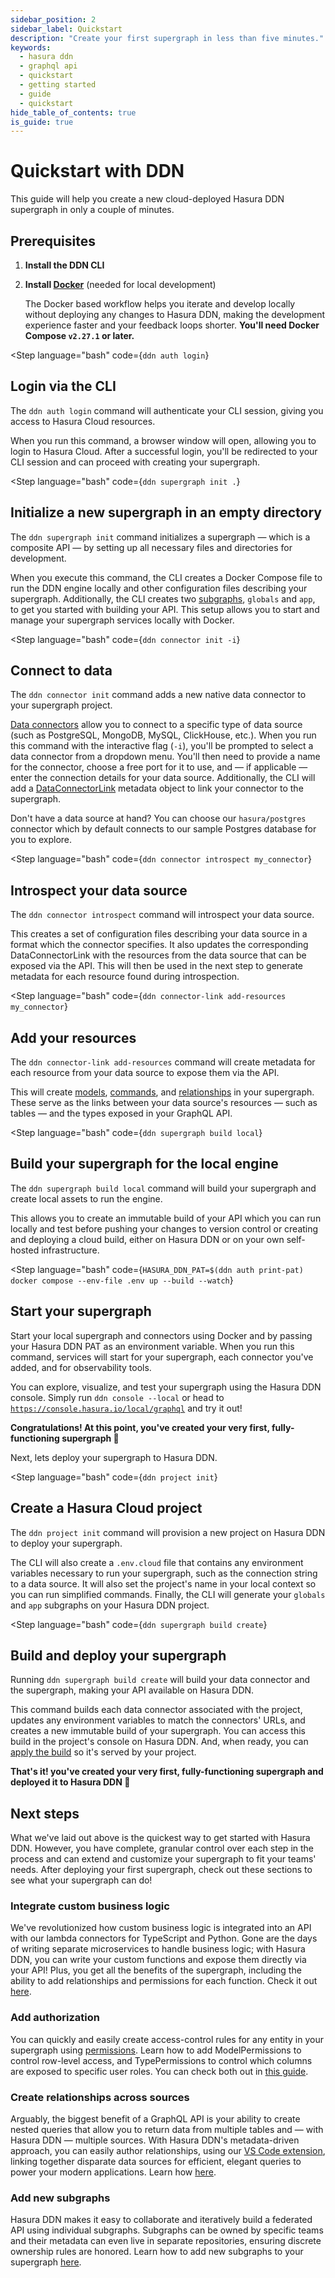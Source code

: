 ```yaml
---
sidebar_position: 2
sidebar_label: Quickstart
description: "Create your first supergraph in less than five minutes."
keywords:
  - hasura ddn
  - graphql api
  - quickstart
  - getting started
  - guide
  - quickstart
hide_table_of_contents: true
is_guide: true
---
```



# Quickstart with DDN

This guide will help you create a new cloud-deployed Hasura DDN supergraph in only a couple of minutes.

## Prerequisites

1. **Install the DDN CLI**

    <InstallTheCli />

2. **Install [Docker](https://docs.docker.com/engine/install/)** (needed for local development)

   The Docker based workflow helps you iterate and develop locally without deploying any changes to Hasura DDN, making
   the development experience faster and your feedback loops shorter. **You'll need Docker Compose `v2.27.1` or later.**

<Step
language="bash"
code={`ddn auth login`}
>

## Login via the CLI

The `ddn auth login` command will authenticate your CLI session, giving you access to Hasura Cloud resources.

When you run this command, a browser window will open, allowing you to login to Hasura Cloud. After a successful login,
you'll be redirected to your CLI session and can proceed with creating your supergraph.

</Step>

<Step
language="bash"
code={`ddn supergraph init .`}
>

## Initialize a new supergraph in an empty directory

The `ddn supergraph init` command initializes a supergraph — which is a composite API — by setting up all necessary
files and directories for development.

When you execute this command, the CLI creates a Docker Compose file to run the DDN engine locally and other configuration
files describing your supergraph. Additionally, the CLI creates two [subgraphs](/project-configuration/subgraphs.mdx),
`globals` and `app`, to get you started with building your API. This setup allows you to start and manage your supergraph
services locally with Docker.

</Step>

<Step
language="bash"
code={`ddn connector init -i`}
>

## Connect to data

The `ddn connector init` command adds a new native data connector to your supergraph project.

[Data connectors](/connectors/overview.mdx) allow you to connect to a specific type of data source (such as PostgreSQL,
MongoDB, MySQL, ClickHouse, etc.). When you run this command with the interactive flag (`-i`), you'll be prompted to
select a data connector from a dropdown menu. You'll then need to provide a name for the connector, choose a free port
for it to use, and — if applicable — enter the connection details for your data source. Additionally, the CLI will add a
[DataConnectorLink](/supergraph-modeling/data-connector-links.mdx) metadata object to link your connector to the
supergraph.

Don't have a data source at hand? You can choose our `hasura/postgres` connector which by default connects to our sample
Postgres database for you to explore.

</Step>

<Step
language="bash"
code={`ddn connector introspect my_connector`}
>

## Introspect your data source

The `ddn connector introspect` command will introspect your data source.

This creates a set of configuration files describing your data source in a format which the connector specifies. It also
updates the corresponding DataConnectorLink with the resources from the data source that can be exposed via the API.
This will then be used in the next step to generate metadata for each resource found during introspection.

</Step>

<Step
language="bash"
code={`ddn connector-link add-resources my_connector`}
>

## Add your resources

The `ddn connector-link add-resources` command will create metadata for each resource from your data source to expose
them via the API.

This will create [models](/supergraph-modeling/models.mdx), [commands](/supergraph-modeling/commands.mdx), and
[relationships](/supergraph-modeling/relationships.mdx) in your supergraph. These serve as the links between your data
source's resources — such as tables — and the types exposed in your GraphQL API.

</Step>

<Step
language="bash"
code={`ddn supergraph build local`}
>

## Build your supergraph for the local engine

The `ddn supergraph build local` command will build your supergraph and create local assets to run the engine.

This allows you to create an immutable build of your API which you can run locally and test before pushing your changes
to version control or creating and deploying a cloud build, either on Hasura DDN or on your own self-hosted
infrastructure.

</Step>

<Step
language="bash"
code={`HASURA_DDN_PAT=$(ddn auth print-pat) docker compose --env-file .env up --build --watch`}
>

## Start your supergraph

Start your local supergraph and connectors using Docker and by passing your Hasura DDN PAT as an environment variable.
When you run this command, services will start for your supergraph, each connector you've added, and for observability
tools.

You can explore, visualize, and test your supergraph using the Hasura DDN console. Simply run `ddn console --local` or
head to [`https://console.hasura.io/local/graphql`](https://console.hasura.io/local/graphql?url=http://localhost:3000)
and try it out!

**Congratulations! At this point, you've created your very first, fully-functioning supergraph 🎉**

Next, lets deploy your supergraph to Hasura DDN.

</Step>

<Step
language="bash"
code={`ddn project init`}
>

## Create a Hasura Cloud project

The `ddn project init` command will provision a new project on Hasura DDN to deploy your supergraph.

The CLI will also create a `.env.cloud` file that contains any environment variables necessary to run your supergraph,
such as the connection string to a data source. It will also set the project's name in your local context so you can run
simplified commands. Finally, the CLI will generate your `globals` and `app` subgraphs on your Hasura DDN project.

</Step>

<Step
language="bash"
code={`ddn supergraph build create`}
>

## Build and deploy your supergraph

Running `ddn supergraph build create` will build your data connector and the supergraph, making your API available on
Hasura DDN.

This command builds each data connector associated with the project, updates any environment variables to match the
connectors' URLs, and creates a new immutable build of your supergraph. You can access this build in the project's
console on Hasura DDN. And, when ready, you can [apply the build](/cli/commands/ddn_supergraph_build_apply.mdx) so it's
served by your project.

**That's it! you've created your very first, fully-functioning supergraph and deployed it to Hasura DDN 🎉**

</Step>

## Next steps

What we've laid out above is the quickest way to get started with Hasura DDN. However, you have complete, granular
control over each step in the process and can extend and customize your supergraph to fit your teams' needs. After
deploying your first supergraph, check out these sections to see what your supergraph can do!

### Integrate custom business logic

We've revolutionized how custom business logic is integrated into an API with our lambda connectors for TypeScript and
Python. Gone are the days of writing separate microservices to handle business logic; with Hasura DDN, you can write
your custom functions and expose them directly via your API! Plus, you get all the benefits of the supergraph, including
the ability to add relationships and permissions for each function. Check it out
[here](/getting-started/build/06-add-business-logic.mdx).

### Add authorization

You can quickly and easily create access-control rules for any entity in your supergraph using
[permissions](/supergraph-modeling/permissions.mdx). Learn how to add ModelPermissions to control row-level access, and
TypePermissions to control which columns are exposed to specific user roles. You can check both out in
[this guide](/getting-started/build/05-add-permissions.mdx).

### Create relationships across sources

Arguably, the biggest benefit of a GraphQL API is your ability to create nested queries that allow you to return data
from multiple tables and — with Hasura DDN — multiple sources. With Hasura DDN's metadata-driven approach, you can
easily author relationships, using our
[VS Code extension](https://marketplace.visualstudio.com/items?itemName=HasuraHQ.hasura), linking together disparate
data sources for efficient, elegant queries to power your modern applications. Learn how
[here](/getting-started/build/07-create-a-relationship.mdx).

### Add new subgraphs

Hasura DDN makes it easy to collaborate and iteratively build a federated API using individual subgraphs. Subgraphs can
be owned by specific teams and their metadata can even live in separate repositories, ensuring discrete ownership rules
are honored. Learn how to add new subgraphs to your supergraph [here](/getting-started/build/02-init-subgraph.mdx).
